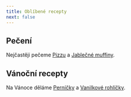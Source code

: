 ```yaml
---
title: Oblíbené recepty
next: false
---
```


## Pečení

Nejčastěji pečeme [Pizzu](/peceni/ostatni/pizza/) a [Jablečné muffiny](/peceni/muffiny/jablkové-muffiny/).

## Vánoční recepty

Na Vánoce děláme [Perníčky](/vanoce/perníčky/) a [Vanilkové rohlíčky](/vanoce/vanilkové-rohlíčky/).

